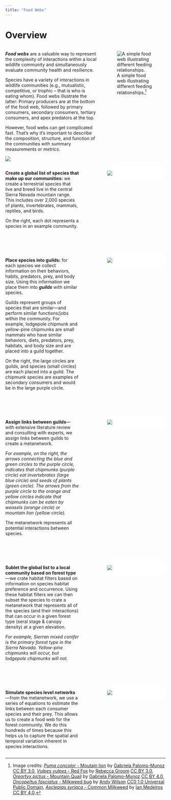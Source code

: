 ```yaml
---
title: "Food Webs"
---
```


<style>
    .imgcap {
        background-color: white;
        border-radius: 20px;
        border: 1px solid white;
        overflow: hidden;
    }
</style>


# Overview

::: columns
::: {.column width="60%"}
***Food webs*** are a valuable way to represent the complexity of interactions within a local wildlife community and simultaneously evaluate community health and resilience.

Species have a variety of interactions in wildlife communities (e.g., mutualistic, competitive, or trophic -- that is who is eating whom). Food webs illustrate the latter: Primary producers are at the bottom of the food web, followed by primary consumers, secondary consumers, tertiary consumers, and apex predators at the top.

However, food webs can get complicated fast. That's why it's important to describe the composition, structure, and function of the communities with summary measurements or *metrics*.

![](pdf/FoodWeb_TrophicLevels.svg){fig-align="center"}
:::

::: {.column width="40%"}
![A simple food web illustrating different feeding relationships.[^1]](pdf/TrophicLevels.svg){fig-align="center"}
:::
:::

[^1]: Image credits: [*Puma concolor* - Moutain lion](phylopic.org/images/cbe2a3c9-2c11-4f36-a51f-8a6c8de6a420/puma-concolor) by [Gabriela Palomo-Munoz](https://www.phylopic.org/contributors/f57cf3c4-210c-4bcf-a759-9fcbc0cd8ba1/gabriela-palomo-munoz-silhouettes) [CC BY 3.0](https://creativecommons.org/licenses/by/3.0/), [*Vulpes vulpes* - Red Fox](https://www.phylopic.org/images/76352962-1eeb-4197-acdd-e3c7eeab839d/vulpes-vulpes) by [Rebecca Groom](https://www.flickr.com/photos/39125441@N05/) [CC BY 3.0](https://creativecommons.org/licenses/by/3.0/), [*Oreortyx pictus* - Mountain Quail](https://www.phylopic.org/images/ee3501c1-7bd3-444b-b060-d7adaa04193b/oreortyx-pictus) by [Gabriela Palomo-Munoz](https://www.phylopic.org/contributors/f57cf3c4-210c-4bcf-a759-9fcbc0cd8ba1/gabriela-palomo-munoz-silhouettes) [CC BY 4.0](https://creativecommons.org/licenses/by/4.0/), [*Oncopeltus fasciatus* - Milkweed bug](https://www.phylopic.org/images/61e306a9-9b19-4c9a-ba10-7856bd096356/oncopeltus-fasciatus) by [Andy Wilson](https://www.phylopic.org/contributors/c3ac6939-e85a-4a10-99d1-4079537f34de/andy-wilson-silhouettes) [CC0 1.0 Universal Public Domain](https://creativecommons.org/publicdomain/zero/1.0/), [*Asclepias syriaca* - Common Milkweed](https://www.phylopic.org/images/e4c0def8-3903-4665-b79a-816e9e6311b0/asclepias-syriaca) by [Ian Medeiros](https://www.phylopic.org/contributors/78f98587-fb1e-4ba5-a798-bddb9379c7ee/ian-medeiros-silhouettes) [CC BY 4.0](https://creativecommons.org/licenses/by/4.0/).

[^2]: Image credits: [*Puma concolor* - Moutain lion](phylopic.org/images/cbe2a3c9-2c11-4f36-a51f-8a6c8de6a420/puma-concolor) by [Gabriela Palomo-Munoz](https://www.phylopic.org/contributors/f57cf3c4-210c-4bcf-a759-9fcbc0cd8ba1/gabriela-palomo-munoz-silhouettes) [CC BY 3.0](https://creativecommons.org/licenses/by/3.0/), [*Vulpes vulpes* - Red Fox](https://www.phylopic.org/images/76352962-1eeb-4197-acdd-e3c7eeab839d/vulpes-vulpes) by [Rebecca Groom](https://www.flickr.com/photos/39125441@N05/) [CC BY 3.0](https://creativecommons.org/licenses/by/3.0/), [*Oreortyx pictus* - Mountain Quail](https://www.phylopic.org/images/ee3501c1-7bd3-444b-b060-d7adaa04193b/oreortyx-pictus) by [Gabriela Palomo-Munoz](https://www.phylopic.org/contributors/f57cf3c4-210c-4bcf-a759-9fcbc0cd8ba1/gabriela-palomo-munoz-silhouettes) [CC BY 4.0](https://creativecommons.org/licenses/by/4.0/), [*Oncopeltus fasciatus* - Milkweed bug](https://www.phylopic.org/images/61e306a9-9b19-4c9a-ba10-7856bd096356/oncopeltus-fasciatus) by [Andy Wilson](https://www.phylopic.org/contributors/c3ac6939-e85a-4a10-99d1-4079537f34de/andy-wilson-silhouettes) [CC0 1.0 Universal Public Domain](https://creativecommons.org/publicdomain/zero/1.0/), [*Asclepias syriaca* - Common Milkweed](https://www.phylopic.org/images/e4c0def8-3903-4665-b79a-816e9e6311b0/asclepias-syriaca) by [Ian Medeiros](https://www.phylopic.org/contributors/78f98587-fb1e-4ba5-a798-bddb9379c7ee/ian-medeiros-silhouettes) [CC BY 4.0](https://creativecommons.org/licenses/by/4.0/).



<!-- Credits Example: "Creative Commons 10th Birthday Celebration San Francisco" by Timothy Vollmer is licensed under CC BY 4.0 -->



::: columns
::: {.column width="50%"}

**Create a global list of species that make up our communities:** we create a terrestrial species that live and breed live in the central Sierra Nevada mountain range. This includes  over 2,000 species of plants, invertebrates, mammals, reptiles, and birds. 

On the right, each dot represents a species in an example community.

:::
::: {.column width="10%"}
:::

::: {.column width="40%"}
<div class="imgcap">
![](images/Foodweb_Step1.svg)
</div>

:::
:::

<br>
<br>

::: columns
::: {.column width="50%"}

**Place species into guilds:** for each species we collect information on their behaviors, habits, predators, prey, and body size. Using this information we place them into ***guilds*** with similar species. 

Guilds represent groups of species that are similar---and perform similar functions/jobs within the community. For example, lodgepole chipmunk and yellow-pine chipmunks are small mammals who have similar behaviors, diets, predators, prey, habitats, and body size and are placed into a guild together. 

On the right, the large circles are guilds, and species (small circles) are each placed into a guild. The chipmunk species are examples of secondary consumers and would be in the large purple circle. 

:::
::: {.column width="10%"}
:::

::: {.column width="40%"}
<div class="imgcap">
![](images/Foodweb_Step2.svg)
</div>

:::
:::

<br>
<br>

::: columns
::: {.column width="50%"}

**Assign links between guilds**---with extensive literature review and consulting with experts, we assign links between guilds to create a metanetwork. 

*For example, on the right, the arrows connecting the blue and green circles to the purple circle, indicates that chipmunks (purple circle) eat invertebrates (large blue circle) and seeds of plants (green circle). The arrows from the purple circle to the orange and yellow circles indicate that chipmunks can be eaten by weasels (orange circle) or mountain lion (yellow circle).*

The metanetwork represents all potential interactions between species. 


:::
::: {.column width="10%"}
:::

::: {.column width="40%"}
<div class="imgcap">
![](images/Foodweb_Step3.svg)
</div>

:::
:::

<br>
<br>

::: columns
::: {.column width="50%"}

**Sublet the global list to a local community based on forest type**---we crate habitat filters based on information on species habitat preference and occurrence. Using these habitat filters we can then subset the species to crate a metanetwork that represents all of the species (and their interactions) that can occur in a given forest type (seral stage & canopy density) at a given elevation. 

*For example, Sierran mixed conifer is the primary forest type in the Sierra Nevada. Yellow-pine chipmunks will occur, but lodgepole chipmunks will not.*

:::
::: {.column width="10%"}
:::

::: {.column width="40%"}
<div class="imgcap">
![](images/Foodweb_Step4.svg)
</div>

:::
:::

<br>
<br>

::: columns
::: {.column width="50%"}

**Simulate species level networks**---from the metanetwork, we use a series of equations to estimate the links between each consumer species and their prey. This allows us to create a food web for the forest community. We do this hundreds of times because this helps us to capture the spatial and temporal variation inherent in species interactions. 

:::
::: {.column width="10%"}
:::

::: {.column width="40%"}
<div class="imgcap">
![](images/Foodweb_Step4.svg)
</div>

:::
:::